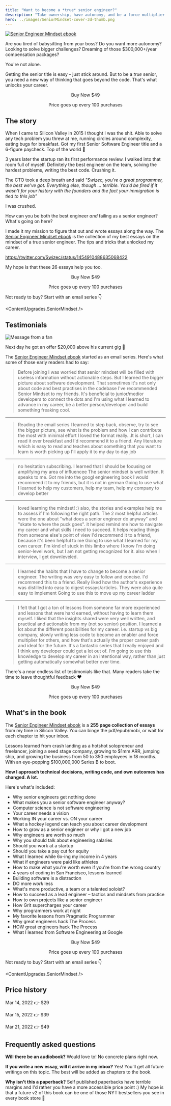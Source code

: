 ```yaml
---
title: "Want to become a *true* senior engineer?"
description: "Take ownership, have autonomy, and be a force multiplier on your team. Becoming a *true* senior engineer takes a new way of thinking."
hero: ../images/SeniorMindset-cover-3d-thumb.png
---
```



[![Senior Engineer Mindset ebook](../images/SeniorMindset-cover-3d.png)](https://swizec.gumroad.com/l/vixmi?wanted=true)

Are you tired of babysitting from your boss? Do you want more autonomy? Looking to solve bigger challenges? Dreaming of those $300,000+/year compensation packages?

You're not alone.

Getting the senior title is easy – just stick around. But to be a *true* senior, you need a new way of thinking that goes beyond the code. That's what unlocks your career.

<center style="margin-bottom: 1em">
    <PurchaseButton productId="vixmi">Buy Now $49</PurchaseButton>
    <p>Price goes up every 100 purchases</p>
</center>

## The story

When I came to Silicon Valley in 2015 I thought I was the shit. Able to solve any tech problem you threw at me, running circles around complexity, eating bugs for breakfast. Got my first Senior Software Engineer title and a 6-figure paycheck. Top of the world 🚀

3 years later the startup ran its first performance review. I walked into that room full of myself. Definitely the best engineer on the team, solving the hardest problems, writing the best code. Crushing it.

The CTO took a deep breath and said *"Swizec, you're a great programmer, the best we've got. Everything else, though ... terrible. You'd be fired if it wasn't for your history with the founders and the fact your immigration is tied to this job"*

I was crushed.

How can you be both the best engineer *and* failing as a senior engineer? What's going on here?

I made it my mission to figure that out and wrote essays along the way. The [Senior Engineer Mindset ebook](/senior-mindset) is the collection of my best essays on the mindset of a true senior engineer. The tips and tricks that unlocked my career.

https://twitter.com/Swizec/status/1454910488635068422

My hope is that these 26 essays help you too.

<center style="margin-bottom: 1em">
    <PurchaseButton productId="vixmi">Buy Now $49</PurchaseButton>
    <p>Price goes up every 100 purchases</p>
</center>

Not ready to buy? Start with an email series 👇

<ContentUpgrades.SeniorMindset />

## Testimonials

![Message from a fan](../images/senior-mindset-message-from-a-fan.jpg)

Next day he got an offer $20,000 above his current gig 🥳

The [Senior Engineer Mindset ebook](/senior-mindset) started as an email series. Here's what some of those early readers had to say:

> Before joining I was worried that senior mindset will be filled with useless information without actionable steps.
> But I learned the bigger picture about software development. That sometimes it's not only about code and best practises in the codebase
> I've recommended Senior Mindset to my friends.
> It's beneficial to junior/medior developers to connect the dots and I'm using what I learned to advance in my career, be a better person/developer and build something freaking cool.

---

> Reading the email series I learned to step back, observe, try to see the bigger picture, see what is the problem and how I can contribute the most with minimal effort
> I loved the format really...It is short, I can read it over breakfast
> and I'd recommend it to a friend. Any literature which is easy to read and teaches about something that you want to learn is worth picking up
> I'll apply it to my day to day job

---

> no hesitation subscribing.
> I learned that I should be focusing on amplifying my area of influencee
> The senior mindset is well written. It speaks to me.
> Got me into the googl engineering book
> I would recommend it to my friends, but it is not in german
> Going to use what I learned to help my customers, help my team, help my company to develop better

---

> loved learning the mindset! :) also, the stories and examples help me to assess if I'm following the right path.
> The 2 most helpful articles were the one about "what does a senior engineer do anyway" and "skate to where the puck goes". it helped remind me how to navigate my career and what skills I need to succeed.
> It helps reading things from someone else's point of view
> I'd recommend it to a friend, because it's been helpful to me
> Going to use what I learned for my own career. I'm kind of stuck in this limbo where I know I'm doing senior-level work, but I am not getting recognized for it. also when I interview, I get downleveled.

---

> I learned the habits that I have to change to become a senior engineer. The writing was very easy to follow and concise.
> I'd recommend this to a friend. Really liked how the author's experience was distilled into easy to digest essays/articles. They were also quite easy to implement
> Going to use this to move up my career ladder

---

> I felt that I got a ton of lessons from someone far more experienced and lessons that were hard earned, without having to learn them myself. I liked that the insights shared were very well written, and practical and actionable from my (not so senior) position.
> I learned a lot about the different possibilities for my career. i.e. startup vs big company, slowly writing less code to become an enabler and force multiplier for others, and how that's actually the proper career path and ideal for the future.
> It's a fantastic series that I really enjoyed and I think any developer could get a lot out of.
> I'm going to use this knowledge to develop my career in an intentional way, rather than just getting automatically somewhat better over time.

There's a near endless list of testimonials like that. Many readers take the time to leave thoughtful feedback ❤️

<center style="margin-bottom: 1em">
    <PurchaseButton productId="vixmi">Buy Now $49</PurchaseButton>
    <p>Price goes up every 100 purchases</p>
</center>

## What's in the book

The [Senior Engineer Mindset ebook](/senior-mindset) is a **255 page collection of essays** from my time in Silicon Valley. You can binge the pdf/epub/mobi, or wait for each chapter to hit your inbox.

Lessons learned from crash landing as a hotshot solopreneur and freelancer, joining a seed stage company, growing to $1mm ARR, jumping ship, and growing the business from 50 to 350 employees in 18 months. With an eye-popping $100,000,000 Series B to boot.

**How I approach technical decisions, writing code, and own outcomes has changed. A lot.**

Here's what's included:

- Why senior engineers get nothing done
- What makes you a senior software engineer anyway?
- Computer science is not software engineering
- Your career needs a vision
- Working IN your career vs. ON your career
- What a hockey legend can teach you about career development
- How to grow as a senior engineer or why I got a new job
- Why engineers are worth so much
- Why you should talk about engineering salaries
- Should you work at a startup
- Should you take a pay cut for equity
- What I learned while 6x-ing my income in 4 years
- What if engineers were paid like athletes
- How to make what you're worth even if you're from the wrong country
- 4 years of coding in San Francisco, lessons learned
- Building software is a distraction
- DO more _work_ less
- What's more productive, a team or a talented soloist?
- How to succeed as a lead engineer – tactics and mindsets from practice
- How to own projects like a senior engineer
- How Grit supercharges your career
- Why programmers work at night
- My favorite lessons from Pragmatic Programmer
- Why great engineers hack The Process
- HOW great engineers hack The Process
- What I learned from Software Engineering at Google

<center style="margin-bottom: 1em">
    <PurchaseButton productId="vixmi">Buy Now $49</PurchaseButton>
    <p>Price goes up every 100 purchases</p>
</center>

Not ready to buy? Start with an email series 👇

<ContentUpgrades.SeniorMindset />

## Price history

Mar 14, 2022 👉 $29

Mar 15, 2022 👉 $39

Mar 21, 2022 👉 $49

## Frequently asked questions

**Will there be an audiobook?** Would love to! No concrete plans right now.

**If you write a new essay, will it arrive in my inbox?** Yes! You'll get all future writings on this topic. The best will be added as chapters to the book.

**Why isn't this a paperback?** Self published paperbacks have terrible margins and I'd rather you have a more accessible price point :) My hope is that a future v2 of this book can be one of those NYT bestsellers you see in every book store 🤞